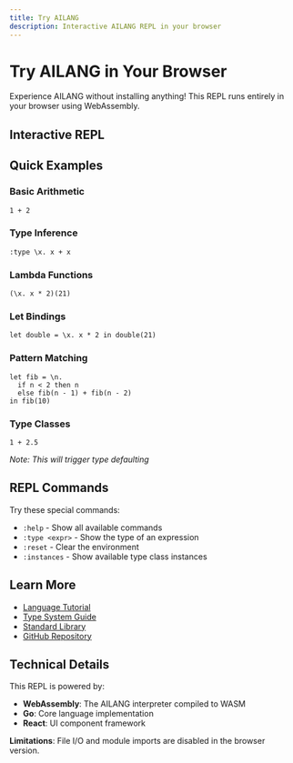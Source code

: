 ```yaml
---
title: Try AILANG
description: Interactive AILANG REPL in your browser
---
```



# Try AILANG in Your Browser

Experience AILANG without installing anything! This REPL runs entirely in your browser using WebAssembly.

## Interactive REPL

<AilangRepl />

## Quick Examples

### Basic Arithmetic
```
1 + 2
```

### Type Inference
```
:type \x. x + x
```

### Lambda Functions
```
(\x. x * 2)(21)
```

### Let Bindings
```
let double = \x. x * 2 in double(21)
```

### Pattern Matching
```
let fib = \n.
  if n < 2 then n
  else fib(n - 1) + fib(n - 2)
in fib(10)
```

### Type Classes
```
1 + 2.5
```
*Note: This will trigger type defaulting*

## REPL Commands

Try these special commands:

- `:help` - Show all available commands
- `:type <expr>` - Show the type of an expression
- `:reset` - Clear the environment
- `:instances` - Show available type class instances

## Learn More

- [Language Tutorial](/docs/tutorial)
- [Type System Guide](/docs/type-system)
- [Standard Library](/docs/stdlib)
- [GitHub Repository](https://github.com/sunholo-data/ailang)

## Technical Details

This REPL is powered by:
- **WebAssembly**: The AILANG interpreter compiled to WASM
- **Go**: Core language implementation
- **React**: UI component framework

**Limitations**: File I/O and module imports are disabled in the browser version.
